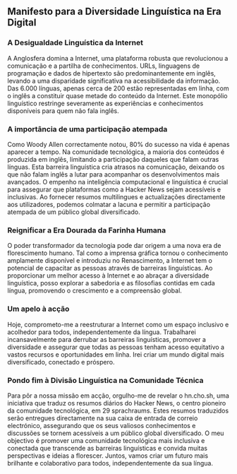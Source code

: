 
<Steps>

## Manifesto para a Diversidade Linguística na Era Digital

### A Desigualdade Linguística da Internet

A Anglosfera domina a Internet, uma plataforma robusta que revolucionou a comunicação e a partilha de conhecimentos. URLs, linguagens de programação e dados de hipertexto são predominantemente em inglês, levando a uma disparidade significativa na acessibilidade da informação. Das 6.000 línguas, apenas cerca de 200 estão representadas em linha, com o inglês a constituir quase metade do conteúdo da Internet. Este monopólio linguístico restringe severamente as experiências e conhecimentos disponíveis para quem não fala inglês.

### A importância de uma participação atempada

Como Woody Allen correctamente notou, 80% do sucesso na vida é apenas aparecer a tempo. Na comunidade tecnológica, a maioria dos conteúdos é produzida em inglês, limitando a participação daqueles que falam outras línguas. Esta barreira linguística cria atrasos na comunicação, deixando os que não falam inglês a lutar para acompanhar os desenvolvimentos mais avançados. O empenho na inteligência computacional e linguística é crucial para assegurar que plataformas como a Hacker News sejam acessíveis e inclusivas. Ao fornecer resumos multilingues e actualizações directamente aos utilizadores, podemos colmatar a lacuna e permitir a participação atempada de um público global diversificado.

### Reignificar a Era Dourada da Farinha Humana

O poder transformador da tecnologia pode dar origem a uma nova era de florescimento humano. Tal como a imprensa gráfica tornou o conhecimento amplamente disponível e introduziu no Renascimento, a Internet tem o potencial de capacitar as pessoas através de barreiras linguísticas. Ao proporcionar um melhor acesso à Internet e ao abraçar a diversidade linguística, posso explorar a sabedoria e as filosofias contidas em cada língua, promovendo o crescimento e a compreensão global.

### Um apelo à acção

Hoje, comprometo-me a reestruturar a Internet como um espaço inclusivo e acolhedor para todos, independentemente da língua. Trabalharei incansavelmente para derrubar as barreiras linguísticas, promover a diversidade e assegurar que todas as pessoas tenham acesso equitativo a vastos recursos e oportunidades em linha. Irei criar um mundo digital mais diversificado, conectado e próspero.

### Pondo fim à Divisão Linguística na Comunidade Técnica

Para pôr a nossa missão em acção, orgulho-me de revelar o hn.cho.sh, uma iniciativa que traduz os resumos diários do Hacker News, o centro pioneiro da comunidade tecnológica, em 29 sprachraums. Estes resumos traduzidos serão entregues directamente na sua caixa de entrada de correio electrónico, assegurando que os seus valiosos conhecimentos e discussões se tornem acessíveis a um público global diversificado. O meu objectivo é promover uma comunidade tecnológica mais inclusiva e conectada que transcende as barreiras linguísticas e convida muitas perspectivas e ideias a florescer. Juntos, vamos criar um futuro mais brilhante e colaborativo para todos, independentemente da sua língua.

</Steps>
